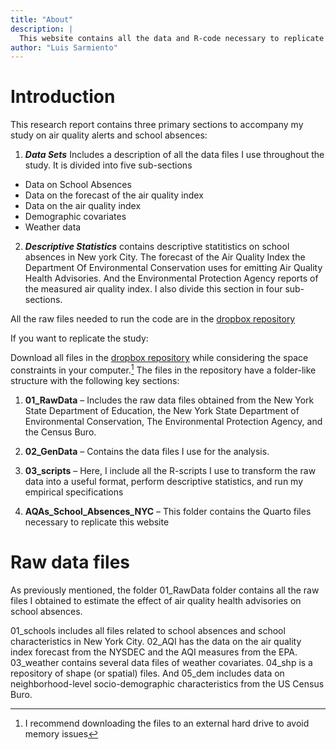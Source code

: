 ```yaml
---
title: "About"
description: |
  This website contains all the data and R-code necessary to replicate the results of the study: Air Quality Alerts and School Absences: Evidence from New York City.
author: "Luis Sarmiento"
---
```


# Introduction

This research report contains three primary sections to accompany my study on air quality alerts and school absences:

1. ***Data Sets*** Includes a description of all the data files I use throughout the study. It is divided into five sub-sections

::: {.incremental}
- Data on School Absences
- Data on the forecast of the air quality index
- Data on the air quality index
- Demographic covariates
- Weather data
:::

2. ***Descriptive Statistics*** contains descriptive statitistics on school absences in New york City. The forecast of the Air Quality Index the Department Of Environmental Conservation uses for emitting Air Quality Health Advisories. And the Environmental Protection Agency reports of the measured air quality index. I also divide this section in four sub-sections.


All the raw files needed to run the code are in the [dropbox repository](https://www.dropbox.com/sh/1jyjs84sef7t1nt/AABtbantKPm4OyICNEIklpXLa?dl=0)

If you want to replicate the study:

Download all files in the [dropbox repository](https://www.dropbox.com/sh/1jyjs84sef7t1nt/AABtbantKPm4OyICNEIklpXLa?dl=0) while considering the space constraints in your computer.[^1] The files in the repository have a folder-like structure with the following key sections:

[^1]: I recommend downloading the files to an external hard drive to avoid memory issues

1.  **01_RawData** -- Includes the raw data files obtained from the New York State Department of Education, the New York State Department of Environmental Conservation, The Environmental Protection Agency, and the Census Buro.

2.  **02_GenData** -- Contains the data files I use for the analysis.

3.  **03_scripts** -- Here, I include all the R-scripts I use to transform the raw data into a useful format, perform descriptive statistics, and run my empirical specifications

4.  **AQAs_School_Absences_NYC** -- This folder contains the Quarto files necessary to replicate this website

# Raw data files

As previously mentioned, the folder 01_RawData folder contains all the raw files I obtained to estimate the effect of air quality health advisories on school absences.

01_schools includes all files related to school absences and school characteristics in New York City. 02_AQI has the data on the air quality index forecast from the NYSDEC and the AQI measures from the EPA. 03_weather contains several data files of weather covariates. 04_shp is a repository of shape (or spatial) files. And 05_dem includes data on neighborhood-level socio-demographic characteristics from the US Census Buro.

